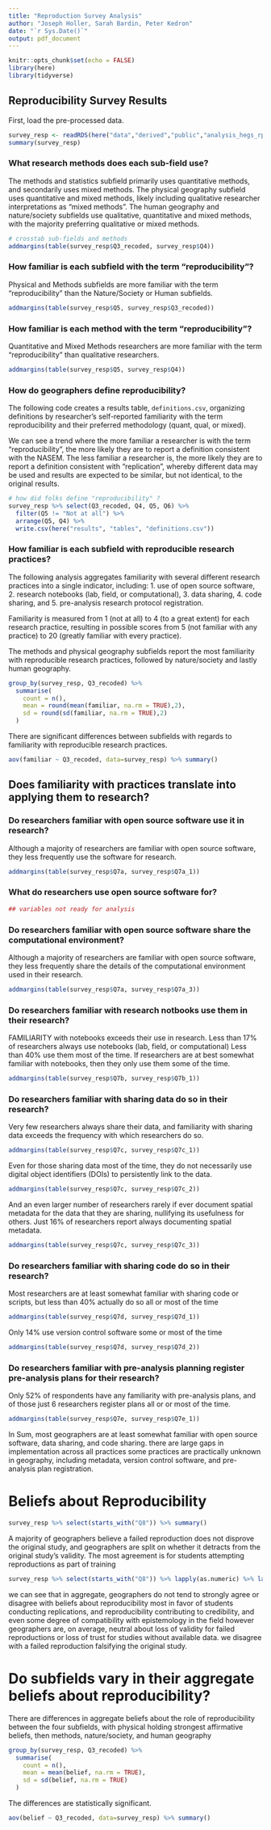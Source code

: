 ```yaml
---
title: "Reproduction Survey Analysis"
author: "Joseph Holler, Sarah Bardin, Peter Kedron"
date: "`r Sys.Date()`"
output: pdf_document
---
```


```r
knitr::opts_chunk$set(echo = FALSE)
library(here)
library(tidyverse)
```

## Reproducibility Survey Results

First, load the pre-processed data.

```r
survey_resp <- readRDS(here("data","derived","public","analysis_hegs_rpr.rds"))
summary(survey_resp)
```

### What research methods does each sub-field use?

The methods and statistics subfield primarily uses quantitative methods, and secondarily uses mixed methods.
The physical geography subfield uses quantitative and mixed methods, likely including qualitative researcher
interpretations as "mixed methods".
The human geography and nature/society subfields use qualitative, quantitative and mixed methods, with the majority preferring qualitative or mixed methods.

```r
# crosstab sub-fields and methods
addmargins(table(survey_resp$Q3_recoded, survey_resp$Q4))
```

### How familiar is each subfield with the term "reproducibility"?

Physical and Methods subfields are more familiar with the
term "reproducibility" than the Nature/Society or Human subfields.

```r
addmargins(table(survey_resp$Q5, survey_resp$Q3_recoded))
```

### How familiar is each method with the term "reproducibility"?

Quantitative and Mixed Methods researchers are more familiar with the
term "reproducibility" than qualitative researchers.

```r
addmargins(table(survey_resp$Q5, survey_resp$Q4))
```

### How do geographers define reproducibility?

The following code creates a results table, `definitions.csv`, organizing
definitions by researcher's self-reported familiarity with the term reproducibility
and their preferred methodology (quant, qual, or mixed).

We can see a trend where the more familiar a researcher is with the term "reproducibility", 
the more likely they are to report a definition consistent with the NASEM.
The less familiar a researcher is, the more likely they are to report a definition
consistent with "replication", whereby different data may be used and results are 
expected to be similar, but not identical, to the original results.

```r
# how did folks define "reproducibility" ?
survey_resp %>% select(Q3_recoded, Q4, Q5, Q6) %>%
  filter(Q5 != "Not at all") %>%
  arrange(Q5, Q4) %>%
  write.csv(here("results", "tables", "definitions.csv"))
```


### How familiar is each subfield with reproducible research practices?

The following analysis aggregates familiarity with several different research 
practices into a single indicator, including:
1. use of open source software,
2. research notebooks (lab, field, or computational),
3. data sharing,
4. code sharing, and 
5. pre-analysis research protocol registration.

Familiarity is measured from 1 (not at all) to 4 (to a great extent) for each
research practice, resulting in possible scores from 5 (not familiar with any practice)
to 20 (greatly familiar with every practice).

The methods and physical geography subfields report the most familiarity with
reproducible research practices, followed by nature/society and lastly human geography.

```r
group_by(survey_resp, Q3_recoded) %>%
  summarise(
    count = n(),
    mean = round(mean(familiar, na.rm = TRUE),2),
    sd = round(sd(familiar, na.rm = TRUE),2)
  )
```

There are significant differences between subfields with regards to familiarity with reproducible research practices.

```r
aov(familiar ~ Q3_recoded, data=survey_resp) %>% summary()
```

## Does familiarity with practices translate into applying them to research?

### Do researchers familiar with open source software use it in research?

Although a majority of researchers are familiar with open source software, they
less frequently use the software for research.

```r
addmargins(table(survey_resp$Q7a, survey_resp$Q7a_1))
```

### What do researchers use open source software for?

```r

## variables not ready for analysis

```

### Do researchers familiar with open source software share the computational environment?

Although a majority of researchers are familiar with open source software, they
less frequently share the details of the computational environment used in their
research.

```r
addmargins(table(survey_resp$Q7a, survey_resp$Q7a_3))
```

### Do researchers familiar with research notbooks use them in their research?

FAMILIARITY with notebooks exceeds their use in research. 
Less than 17% of researchers always use notebooks (lab, field, or computational)
Less than 40% use them most of the time.
If researchers are at best somewhat familiar with notebooks, then they only
use them some of the time.

```r
addmargins(table(survey_resp$Q7b, survey_resp$Q7b_1))
```

### Do researchers familiar with sharing data do so in their research?

Very few researchers always share their data, and familiarity with sharing
data exceeds the frequency with which researchers do so.

```r
addmargins(table(survey_resp$Q7c, survey_resp$Q7c_1))
```

Even for those sharing data most of the time, they do not necessarily use
digital object identifiers (DOIs) to persistently link to the data.

```r
addmargins(table(survey_resp$Q7c, survey_resp$Q7c_2))
```

And an even larger number of researchers rarely if ever document spatial metadata
for the data that they are sharing, nullifying its usefulness for others.
Just 16% of researchers report always documenting spatial metadata.

```r
addmargins(table(survey_resp$Q7c, survey_resp$Q7c_3))
```

### Do researchers familiar with sharing code do so in their research?

Most researchers are at least somewhat familiar with sharing code or scripts,
but less than 40% actually do so all or most of the time

```r
addmargins(table(survey_resp$Q7d, survey_resp$Q7d_1))
```

Only 14% use version control software some or most of the time

```r
addmargins(table(survey_resp$Q7d, survey_resp$Q7d_2))
```

### Do researchers familiar with pre-analysis planning register pre-analysis plans for their research?

Only 52% of respondents have any familiarity with pre-analysis plans, and of those
just 6 researchers register plans all or or most of the time.

```r
addmargins(table(survey_resp$Q7e, survey_resp$Q7e_1))
```

In Sum, most geographers are at least somewhat familiar with open source software,
data sharing, and code sharing.
there are large gaps in implementation across all practices
some practices are practically unknown in geography, including metadata, 
version control software, and pre-analysis plan registration.

# Beliefs about Reproducibility

```r
survey_resp %>% select(starts_with("Q8")) %>% summary()
```


A majority of geographers believe a failed reproduction does not disprove the original study,
and geographers are split on whether it detracts from the original study's validity.
The most agreement is for students attempting reproductions as part of training

```r
survey_resp %>% select(starts_with("Q8")) %>% lapply(as.numeric) %>% lapply(summary, na.rm=TRUE)
```

we can see that in aggregate, geographers do not tend to strongly agree or disagree
with beliefs about reproducibility
most in favor of students conducting replications, and reproducibility contributing
to credibility, and even some degree of compatibility with epistemology in the field
however geographers are, on average, neutral about loss of validity for failed reproductions
or loss of trust for studies without available data. 
we disagree with a failed reproduction falsifying the original study.

# Do subfields vary in their aggregate beliefs about reproducibility?

There are differences in aggregate beliefs about the role of 
reproducibility between the four subfields, with physical holding strongest affirmative
beliefs, then methods, nature/society, and human geography

```r
group_by(survey_resp, Q3_recoded) %>%
  summarise(
    count = n(),
    mean = mean(belief, na.rm = TRUE),
    sd = sd(belief, na.rm = TRUE)
  )
```

The differences are statistically significant.

```r
aov(belief ~ Q3_recoded, data=survey_resp) %>% summary()
```

